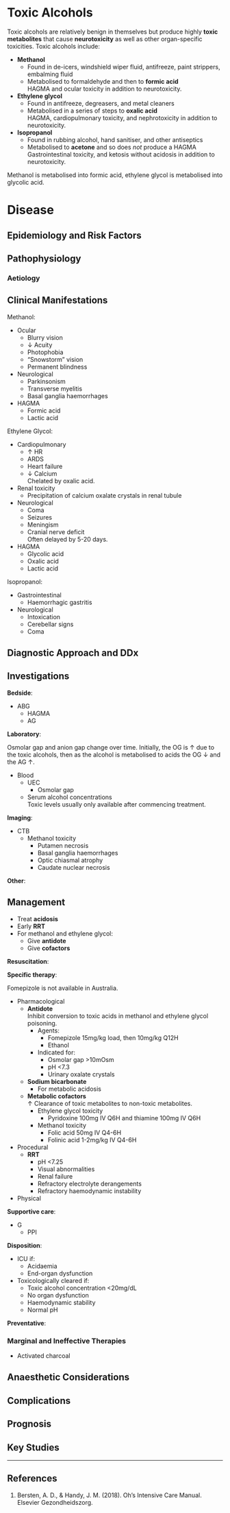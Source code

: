 # Toxic Alcohols

Toxic alcohols are relatively benign in themselves but produce highly **toxic metabolites** that cause **neurotoxicity** as well as other organ-specific toxicities. Toxic alcohols include:

* **Methanol**\
	* Found in de-icers, windshield wiper fluid, antifreeze, paint strippers, embalming fluid
	* Metabolised to formaldehyde and then to **formic acid**\
	HAGMA and ocular toxicity in addition to neurotoxicity.
* **Ethylene glycol**
	* Found in antifreeze, degreasers, and metal cleaners
	* Metabolised in a series of steps to **oxalic acid**\
	HAGMA, cardiopulmonary toxicity, and nephrotoxicity in addition to neurotoxicity.
* **Isopropanol**
	* Found in rubbing alcohol, hand sanitiser, and other antiseptics
	* Metabolised to **acetone** and so does *not* produce a HAGMA
	Gastrointestinal toxicity, and ketosis without acidosis in addition to neurotoxicity.
	

:::column-margin
Methanol is metabolised into formic acid, ethylene glycol is metabolised into glycolic acid.
:::

# Disease


## Epidemiology and Risk Factors

## Pathophysiology

### Aetiology

## Clinical Manifestations

Methanol:

* Ocular
	* Blurry vision
	* ↓ Acuity
	* Photophobia
	* "Snowstorm" vision
	* Permanent blindness
* Neurological
	* Parkinsonism
	* Transverse myelitis
	* Basal ganglia haemorrhages
* HAGMA
	* Formic acid
	* Lactic acid


Ethylene Glycol:

* Cardiopulmonary
	* ↑ HR
	* ARDS
	* Heart failure
	* ↓ Calcium\
	Chelated by oxalic acid.
* Renal toxicity
	* Precipitation of calcium oxalate crystals in renal tubule
* Neurological
	* Coma
	* Seizures
	* Meningism
	* Cranial nerve deficit\
	Often delayed by 5-20 days.
* HAGMA
	* Glycolic acid
	* Oxalic acid
	* Lactic acid


Isopropanol:

* Gastrointestinal
	* Haemorrhagic gastritis
* Neurological
	* Intoxication
	* Cerebellar signs
	* Coma


## Diagnostic Approach and DDx

## Investigations

**Bedside**:

* ABG
	* HAGMA
	* AG

**Laboratory**:

:::column-margin
Osmolar gap and anion gap change over time. Initially, the OG is ↑ due to the toxic alcohols, then as the alcohol is metabolised to acids the OG ↓ and the AG ↑.
:::

* Blood
	* UEC
		* Osmolar gap
	* Serum alcohol concentrations\
	Toxic levels usually only available after commencing treatment.

**Imaging**:

* CTB
	* Methanol toxicity
		* Putamen necrosis
		* Basal ganglia haemorrhages
		* Optic chiasmal atrophy
		* Caudate nuclear necrosis

**Other**:

## Management

:::priority
* Treat **acidosis**
* Early **RRT**
* For methanol and ethylene glycol:
	* Give **antidote**
	* Give **cofactors**
:::

**Resuscitation**:

**Specific therapy**:

:::column-margin
Fomepizole is not available in Australia.
:::

* Pharmacological
	* **Antidote**\
	Inhibit conversion to toxic acids in methanol and ethylene glycol poisoning.
		* Agents:
			* Fomepizole 15mg/kg load, then 10mg/kg Q12H
			* Ethanol
		* Indicated for:
			* Osmolar gap >10mOsm
			* pH <7.3
			* Urinary oxalate crystals
	* **Sodium bicarbonate**
		* For metabolic acidosis
	* **Metabolic cofactors**\
	↑ Clearance of toxic metabolites to non-toxic metabolites.
		* Ethylene glycol toxicity
			* Pyridoxine 100mg IV Q6H and thiamine 100mg IV Q6H
		* Methanol toxicity
			* Folic acid 50mg IV Q4-6H
			* Folinic acid 1-2mg/kg IV Q4-6H
* Procedural
	* **RRT**
		* pH <7.25
		* Visual abnormalities
		* Renal failure
		* Refractory electrolyte derangements
		* Refractory haemodynamic instability
* Physical

**Supportive care**:

* G
	* PPI

**Disposition**:

* ICU if:
	* Acidaemia
	* End-organ dysfunction
* Toxicologically cleared if:
	* Toxic alcohol concentration <20mg/dL
	* No organ dysfunction
	* Haemodynamic stability
	* Normal pH

**Preventative**:


### Marginal and Ineffective Therapies

* Activated charcoal

## Anaesthetic Considerations

## Complications

## Prognosis

## Key Studies


---

## References

1. Bersten, A. D., & Handy, J. M. (2018). Oh’s Intensive Care Manual. Elsevier Gezondheidszorg.